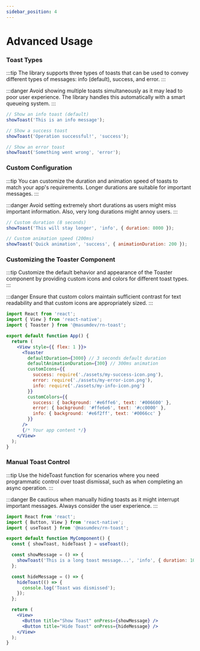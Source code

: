 ```yaml
---
sidebar_position: 4
---
```


# Advanced Usage

### Toast Types

:::tip
The library supports three types of toasts that can be used to convey different types of messages: info (default), success, and error.
:::

:::danger
Avoid showing multiple toasts simultaneously as it may lead to poor user experience. The library handles this automatically with a smart queueing system.
:::

```jsx
// Show an info toast (default)
showToast('This is an info message');

// Show a success toast
showToast('Operation successful!', 'success');

// Show an error toast
showToast('Something went wrong', 'error');
```

### Custom Configuration

:::tip
You can customize the duration and animation speed of toasts to match your app's requirements. Longer durations are suitable for important messages.
:::

:::danger
Avoid setting extremely short durations as users might miss important information. Also, very long durations might annoy users.
:::

```jsx
// Custom duration (8 seconds)
showToast('This will stay longer', 'info', { duration: 8000 });

// Custom animation speed (200ms)
showToast('Quick animation', 'success', { animationDuration: 200 });
```

### Customizing the Toaster Component

:::tip
Customize the default behavior and appearance of the Toaster component by providing custom icons and colors for different toast types.
:::

:::danger
Ensure that custom colors maintain sufficient contrast for text readability and that custom icons are appropriately sized.
:::

```jsx
import React from 'react';
import { View } from 'react-native';
import { Toaster } from '@masumdev/rn-toast';

export default function App() {
  return (
    <View style={{ flex: 1 }}>
      <Toaster
        defaultDuration={3000} // 3 seconds default duration
        defaultAnimationDuration={300} // 300ms animation
        customIcons={{
          success: require('./assets/my-success-icon.png'),
          error: require('./assets/my-error-icon.png'),
          info: require('./assets/my-info-icon.png')
        }}
        customColors={{
          success: { background: '#e6ffe6', text: '#006600' },
          error: { background: '#ffe6e6', text: '#cc0000' },
          info: { background: '#e6f2ff', text: '#0066cc' }
        }}
      />
      {/* Your app content */}
    </View>
  );
}
```

### Manual Toast Control

:::tip
Use the hideToast function for scenarios where you need programmatic control over toast dismissal, such as when completing an async operation.
:::

:::danger
Be cautious when manually hiding toasts as it might interrupt important messages. Always consider the user experience.
:::

```jsx
import React from 'react';
import { Button, View } from 'react-native';
import { useToast } from '@masumdev/rn-toast';

export default function MyComponent() {
  const { showToast, hideToast } = useToast();

  const showMessage = () => {
    showToast('This is a long toast message...', 'info', { duration: 10000 });
  };

  const hideMessage = () => {
    hideToast(() => {
      console.log('Toast was dismissed');
    });
  };

  return (
    <View>
      <Button title="Show Toast" onPress={showMessage} />
      <Button title="Hide Toast" onPress={hideMessage} />
    </View>
  );
}
```
